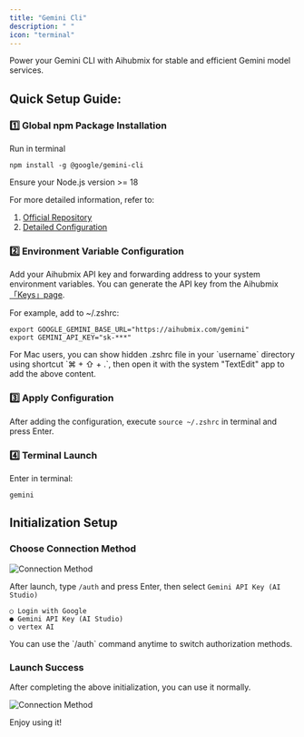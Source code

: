 ```yaml
---
title: "Gemini Cli"
description: " "
icon: "terminal"
---
```


Power your Gemini CLI with Aihubmix for stable and efficient Gemini model services.

## Quick Setup Guide:

### 1️⃣ Global npm Package Installation

Run in terminal

```shell
npm install -g @google/gemini-cli
```

Ensure your Node.js version \>= 18

For more detailed information, refer to:

1. [Official Repository](https://github.com/google-gemini/gemini-cli)
2. [Detailed Configuration](https://github.com/google-gemini/gemini-cli/blob/main/docs/cli/configuration.md)

### 2️⃣ Environment Variable Configuration

Add your Aihubmix API key and forwarding address to your system environment variables. You can generate the API key from the Aihubmix [「Keys」page](https://aihubmix.com/token).

For example, add to ~/.zshrc:

```shell
export GOOGLE_GEMINI_BASE_URL="https://aihubmix.com/gemini"
export GEMINI_API_KEY="sk-***"
```

<Tip>
  For Mac users, you can show hidden .zshrc file in your `username` directory using shortcut `⌘ + ⇧ + .`, then open it with the system "TextEdit" app to add the above content.
</Tip>

### 3️⃣ Apply Configuration

After adding the configuration, execute `source ~/.zshrc` in terminal and press Enter.

### 4️⃣ Terminal Launch

Enter in terminal:

```shell
gemini
```

## Initialization Setup

### Choose Connection Method

![Connection Method](/media/en/gemini-cli-auth.png)

After launch, type `/auth` and press Enter, then select `Gemini API Key (AI Studio)`

```shell
○ Login with Google
● Gemini API Key (AI Studio)
○ vertex AI
```

<Note>
  You can use the `/auth` command anytime to switch authorization methods.
</Note>

### Launch Success

After completing the above initialization, you can use it normally.

![Connection Method](/media/en/gemini-cli-aihubmix.png)

Enjoy using it\!